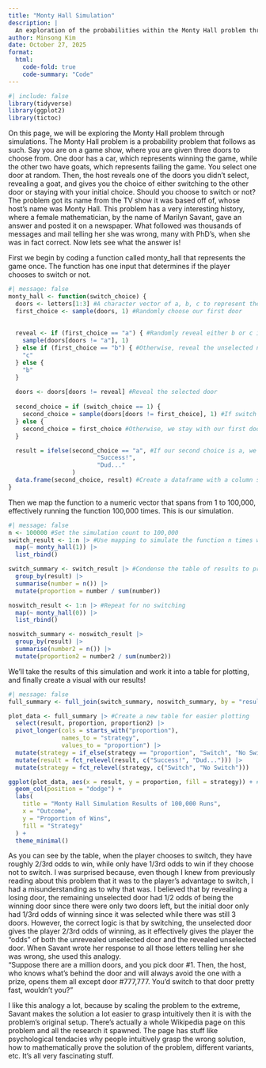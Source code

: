 ```yaml
---
title: "Monty Hall Simulation"
description: |
  An exploration of the probabilities within the Monty Hall problem through simulations
author: Minsong Kim
date: October 27, 2025
format: 
  html:
    code-fold: true
    code-summary: "Code"
---
```


```r
#| include: false
library(tidyverse)
library(ggplot2)
library(tictoc)
```

On this page, we will be exploring the Monty Hall problem through simulations. The Monty Hall problem is a probability problem that follows as such. Say you are on a game show, where you are given three doors to choose from. One door has a car, which represents winning the game, while the other two have goats, which represents failing the game. You select one door at random. Then, the host reveals one of the doors you didn't select, revealing a goat, and gives you the choice of either switching to the other door or staying with your initial choice. Should you choose to switch or not? The problem got its name from the TV show it was based off of, whose host's name was Monty Hall. This problem has a very interesting history, where a female mathematician, by the name of Marilyn Savant, gave an answer and posted it on a newspaper. What followed was thousands of messages and mail telling her she was wrong, many with PhD's, when she was in fact correct. Now lets see what the answer is!

First we begin by coding a function called monty_hall that represents the game once. The function has one input that determines if the player chooses to switch or not.

```r
#| message: false
monty_hall <- function(switch_choice) {
  doors <- letters[1:3] #A character vector of a, b, c to represent the three doors; a is the prize door
  first_choice <- sample(doors, 1) #Randomly choose our first door
  
  
  reveal <- if (first_choice == "a") { #Randomly reveal either b or c if a is selected
    sample(doors[doors != "a"], 1)
  } else if (first_choice == "b") { #Otherwise, reveal the unselected non-prize door
    "c"
  } else {
    "b"
  }
  
  doors <- doors[doors != reveal] #Reveal the selected door
  
  second_choice = if (switch_choice == 1) { 
    second_choice = sample(doors[doors != first_choice], 1) #If switch = 1, we switch to the other door
  } else {
    second_choice = first_choice #Otherwise, we stay with our first door
  }

  result = ifelse(second_choice == "a", #If our second choice is a, we win!
                         "Success!",
                         "Dud..."
                  )
  data.frame(second_choice, result) #Create a dataframe with a column showing final selected door and results
}
```

Then we map the function to a numeric vector that spans from 1 to 100,000, effectively running the function 100,000 times. This is our simulation.

```r
#| message: false
n <- 100000 #Set the simulation count to 100,000
switch_result <- 1:n |> #Use mapping to simulate the function n times with switching
  map(~ monty_hall(1)) |>
  list_rbind()

switch_summary <- switch_result |> #Condense the table of results to proportion of successes and failures
  group_by(result) |>
  summarise(number = n()) |>
  mutate(proportion = number / sum(number))

noswitch_result <- 1:n |> #Repeat for no switching
  map(~ monty_hall(0)) |>
  list_rbind()

noswitch_summary <- noswitch_result |>
  group_by(result) |>
  summarise(number2 = n()) |>
  mutate(proportion2 = number2 / sum(number2))
```

We'll take the results of this simulation and work it into a table for plotting, and finally create a visual with our results!

```r
#| message: false
full_summary <- full_join(switch_summary, noswitch_summary, by = "result") #Join the proportion results into one table

plot_data <- full_summary |> #Create a new table for easier plotting
  select(result, proportion, proportion2) |>
  pivot_longer(cols = starts_with("proportion"),
               names_to = "strategy",
               values_to = "proportion") |>
  mutate(strategy = if_else(strategy == "proportion", "Switch", "No Switch")) |>
  mutate(result = fct_relevel(result, c("Success!", "Dud..."))) |>
  mutate(strategy = fct_relevel(strategy, c("Switch", "No Switch")))

ggplot(plot_data, aes(x = result, y = proportion, fill = strategy)) + #Plot!
  geom_col(position = "dodge") +
  labs(
    title = "Monty Hall Simulation Results of 100,000 Runs",
    x = "Outcome",
    y = "Proportion of Wins",
    fill = "Strategy"
  ) +
  theme_minimal()
```

As you can see by the table, when the player chooses to switch, they have roughly 2/3rd odds to win, while only have 1/3rd odds to win if they choose not to switch. I was surprised because, even though I knew from previously reading about this problem that it was to the player's advantage to switch, I had a misunderstanding as to why that was. I believed that by revealing a losing door, the remaining unselected door had 1/2 odds of being the winning door since there were only two doors left, but the initial door only had 1/3rd odds of winning since it was selected while there was still 3 doors. However, the correct logic is that by switching, the unselected door gives the player 2/3rd odds of winning, as it effectively gives the player the "odds" of both the unrevealed unselected door and the revealed unselected door. When Savant wrote her response to all those letters telling her she was wrong, she used this analogy.\
"Suppose there are a million doors, and you pick door #1. Then, the host, who knows what's behind the door and will always avoid the one with a prize, opens them all except door #777,777. You'd switch to that door pretty fast, wouldn't you?"

I like this analogy a lot, because by scaling the problem to the extreme, Savant makes the solution a lot easier to grasp intuitively then it is with the problem's original setup. There's actually a whole Wikipedia page on this problem and all the research it spawned. The page has stuff like psychological tendacies why people intuitively grasp the wrong solution, how to mathematically prove the solution of the problem, different variants, etc. It's all very fascinating stuff.

